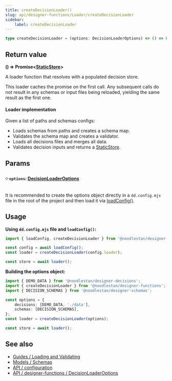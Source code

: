 ```yaml
---
title: createDecisionLoader()
slug: api/designer-functions/Loader/createDecisionLoader
sidebar:
    label: createDecisionLoader
---
```


```ts
type createDecisionLoader = (options: DecisionLoaderOptions) => () => Promise<StaticStore>;
```

## Return value

**() => Promise&lt;[StaticStore](/api/designer-functions/Store/Types/StaticStore)&gt;**

A loader function that resolves with a populated decision store.

This loader caches the promise on the first call. Any subsequent calls do not result in any schemas or input files being reloaded, yielding the same result as the first one.

#### Loader implementation

Given a list of paths and schemas configs:

-   Loads schemas from paths and creates a schema map.
-   Validates the schema map and creates a validator.
-   Loads all decisions files and merges all data.
-   Validates decision inputs and returns a [StaticStore](/api/designer-functions/Store/Types/StaticStore).

## Params

#### ༶ `options`: [DecisionLoaderOptions](/api/designer-functions/Loader/Types/DecisionLoaderOptions)

It is recommended to create the options object directly in a `dd.config.mjs` file in the root of the project and then load it via [loadConfig()](/api/designer-functions/config/loadConfig).

## Usage

**Using `dd.config.mjs` file and `loadConfig()`:**

```ts
import { loadConfig, createDecisionLoader } from '@noodlestan/designer-functions';

const config = await loadConfig();
const loader = createDecisionLoader(config.loader);

const store = await loader();
```

**Building the options object:**

```ts
import { DEMO_DATA } from '@noodlestan/designer-decisions';
import { createDecisionLoader } from '@noodlestan/designer-functions';
import { DECISION_SCHEMAS } from '@noodlestan/designer-schemas';

const options = {
    decisions: [DEMO_DATA, './data'],
    schemas: [DECISION_SCHEMAS],
};
const loader = createDecisionLoader(options);

const store = await loader();
```

## See also

-   [Guides / Loading and Validating](/guides/loading-and-validating-design-decisions/)
-   [Models / Schemas](/models/schemas/)
-   [API / configuration](/api/configuration)
-   [API / designer-functions / DecisionLoaderOptions](/api/designer-functions/Loader/Types/DecisionLoaderOptions)
